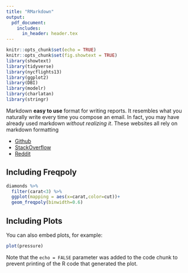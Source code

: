 ```yaml
---
title: "RMarkdown"
output:
  pdf_document:
    includes:
      in_header: header.tex
---
```


```r
knitr::opts_chunk$set(echo = TRUE)
knitr::opts_chunk$set(fig.showtext = TRUE)
library(showtext)
library(tidyverse)
library(nycflights13)
library(ggplot2)
library(DBI)
library(modelr)
library(charlatan)
library(stringr) 
```


Markdown **easy to use** format for writing reports. It resembles what you naturally write every time you compose an email. In fact, you may have already used markdown *without realizing it*. These websites all rely on markdown formatting

* [Github](www.github.com)
* [StackOverflow](www.stackoverflow.com)
* [Reddit](www.reddit.com)

## Including Freqpoly
```r
diamonds %>% 
  filter(carat<3) %>% 
  ggplot(mapping = aes(x=carat,color=cut))+
  geom_freqpoly(binwidth=0.6)
```


## Including Plots

You can also embed plots, for example:

```r
plot(pressure)
```

Note that the `echo = FALSE` parameter was added to the code chunk to prevent printing of the R code that generated the plot.
